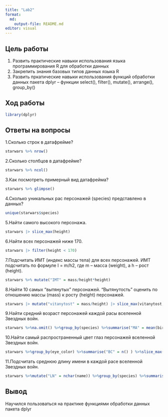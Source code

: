 ---
title: "Lab2"
format:
  md:
    output-file: README.md
editor: visual
---
## Цель работы

1.  Развить практические навыки использования языка программирования R для обработки данных
2.  Закрепить знания базовых типов данных языка R
3.  Развить пркатические навыки использования функций обработки данных пакета dplyr -- функции select(), filter(), mutate(), arrange(), group_by()

## Ход работы
```{r}
library(dplyr)
```
## Ответы на вопросы

1.Сколько строк в датафрейме?
```{r}
starwars %>% nrow()
```
2.Сколько столбцов в датафрейме?
```{r}
starwars %>% ncol()

```
3.Как посмотреть примерный вид датафрейма?
```{r}
starwars %>% glimpse()
```
4.Сколько уникальных рас персонажей (species) представлено в данных?
```{r}
unique(starwars$species)
```
5.Найти самого высокого персонажа.
```{r}
starwars |> slice_max(height)
```
6.Найти всех персонажей ниже 170.
```{r}
starwars |> filter(height < 170)
```
7.Подсчитать ИМТ (индекс массы тела) для всех персонажей. ИМТ подсчитать по формуле I = m/h2, где m -- масса (weight), а h -- рост (height).
```{r}
starwars %>% mutate("IMT" = mass/height*height)
```
8.Найти 10 самых "вытянутых" персонажей. "Вытянутость" оценить по отношению массы (mass) к росту (height) персонажей.
```{r}
starwars |> mutate("vitanytost" = mass/height) |> slice_max(vitanytost,n=10)
```
9.Найти средний возраст персонажей каждой расы вселенной Звездных войн.
```{r}
starwars %>%na.omit() %>%group_by(species) %>%summarise("MA" = mean(birth_year)) 
```
10.Найти самый распространенный цвет глаз персонажей вселенной Звездных войн.
```{r}
starwars %>%group_by(eye_color) %>%summarise("BC" = n() ) %>%slice_max(BC)
```
11.Подсчитать среднюю длину имени в каждой расе вселенной Звездных войн.
```{r}
starwars %>%mutate("LN" = nchar(name)) %>%group_by(species) %>%summarise(mean(LN))
```

## Вывод

Научился пользоваться на практике функциями обработки данных пакета dplyr